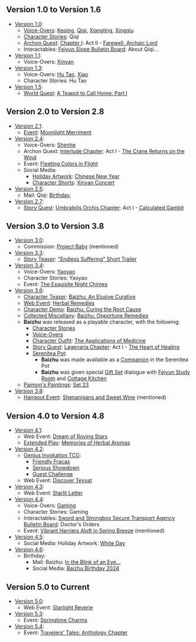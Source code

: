 {{Lore History Intro}}

==Version 1.0 to Version 1.6==
* [[Version 1.0]]:
** [[Baizhu/Lore#Character Mentions|Voice-Overs]]: [[Keqing]], [[Qiqi]], [[Xiangling]], [[Xingqiu]]
** [[Baizhu/Lore#Character Mentions|Character Stories]]: Qiqi
** [[Archon Quest]]: [[Chapter I]]: Act II - [[Farewell, Archaic Lord]]
** Interactables: [[Feiyun Slope Bulletin Board]]: About Qiqi...
* [[Version 1.1]]:
** Voice-Overs: [[Xinyan]]
* [[Version 1.3]]:
** Voice-Overs: [[Hu Tao]], [[Xiao]]
** Character Stories: Hu Tao
* [[Version 1.5]]:
** [[World Quest]]: [[A Teapot to Call Home: Part I]]

==Version 2.0 to Version 2.8==
* [[Version 2.1]]:
** [[Event]]: [[Moonlight Merriment]]
* [[Version 2.4]]: 
** Voice-Overs: [[Shenhe]]
** Archon Quest: [[Interlude Chapter]]: Act I - [[The Crane Returns on the Wind]]
** Event: [[Fleeting Colors in Flight]]
** Social Media:
*** [[Holiday Artwork]]: [https://twitter.com/GenshinImpact/status/1487999076503363587 Chinese New Year]<!-- 2022-01-31, notable bc he was unreleased, but treated as playable character -->
*** [[Character Short]]s: [https://twitter.com/GenshinImpact/status/1488723856475013124 Xinyan Concert]<!-- 2022-02-02 -->
* [[Version 2.5]]:
** Mail: Qiqi: [[Mail/Birthday. (2022-03-03)|Birthday.]]
* [[Version 2.7]]:
** [[Story Quest]]: [[Umbrabilis Orchis Chapter]]: Act I - [[Calculated Gambit]]

==Version 3.0 to Version 3.8==
* [[Version 3.0]]:
** Commission: [[Project Baby]] (mentioned)
* [[Version 3.3]]:
** [[Story Teaser]]: [https://www.youtube.com/watch?v=3RLhCbVtjEg "Endless Suffering" Short Trailer]
* [[Version 3.4]]:
** Voice-Overs: [[Yaoyao]]
** Character Stories: Yaoyao
** Event: [[The Exquisite Night Chimes]]
* [[Version 3.6]]:
** [[Character Teaser]]: [https://www.youtube.com/watch?v=8cZSZksffhk Baizhu: An Elusive Curative]<!-- 2023-04-26 -->
** [[Web Event]]: [[Herbal Remedies]]<!-- 2023-04-27 -->
** [[Character Demo]]: [https://www.youtube.com/watch?v=HtiJkMsNtHg Baizhu: Curing the Root Cause]<!-- 2023-05-01 -->
** [[Collected Miscellany]]: [https://www.youtube.com/watch?v=Av4gbEYYZmM Baizhu: Opportune Remedies]<!-- 2023-05-02 -->
** '''Baizhu''' was released as a playable character, with the following:<!-- 2023-05-02 -->
*** [[Baizhu/Lore|Character Stories]]
*** [[Baizhu/Voice-Overs|Voice-Overs]]
*** [[Character Outfit]]: [[The Applications of Medicine]]
*** [[Story Quest]]: [[Lagenaria Chapter]]: Act I - [[The Heart of Healing]]
*** [[Serenitea Pot]]:
**** '''Baizhu''' was made available as a [[Baizhu/Companion|Companion]] in the Serenitea Pot
**** '''Baizhu''' was given special [[Furnishing Set#Gift Sets|Gift Set]] dialogue with [[Feiyun Study Room]] and [[Cottage Kitchen]]
** [[Paimon's Paintings]]: [[Paimon's Paintings/Set 23|Set 23]]<!-- 2023-05-05 -->
* [[Version 3.8]]:
** [[Hangout Event]]: [[Shenanigans and Sweet Wine]] (mentioned)<!-- in Feathers Adrift in a Spring Breeze -->

==Version 4.0 to Version 4.8==
* [[Version 4.1]]:
** Web Event: [[Dream of Roving Stars]]<!-- 2023-09-28 -->
** [[Extended Play]]: [https://www.youtube.com/watch?v=7mvVMzIuSQ8 Memories of Herbal Aromas]<!-- 2023/11/05 -->
* [[Version 4.2]]:
** [[Genius Invokation TCG]]:
*** [[Genius Invokation TCG/Stage/Baizhu/Friendly Fracas|Friendly Fracas]]
*** [[Genius Invokation TCG/Stage/Baizhu/Serious Showdown|Serious Showdown]]
*** [[Genius Invokation TCG/Stage/Baizhu/Guest Challenge: Baizhu|Guest Challenge]]
** Web Event: [[Discover Teyvat]]<!-- 2023-11-08 -->
* [[Version 4.3]]:
** Web Event: [[Starlit Letter]]<!-- 2024-01-18 -->
* [[Version 4.4]]:
** Voice-Overs: [[Gaming]]
** Character Stories: Gaming
** Interactables: [[Sword and Strongbox Secure Transport Agency Bulletin Board]]: Doctor's Orders
** Event: [[Vibrant Harriers Aloft in Spring Breeze]] (mentioned)<!-- in The Orioles Bask in Spring, the Heavens Present Auspices (Quest) -->
* [[Version 4.5]]:
** Social Media: Holiday Artwork: [https://x.com/GenshinImpact/status/1768125518711541858 White Day]
* [[Version 4.6]]:
** Birthday:
*** Mail: Baizhu: [[Mail/In the Blink of an Eye... (2024-04-25)|In the Blink of an Eye...]]
*** Social Media: [[Birthday/Baizhu|Baizhu Birthday 2024]]

==Version 5.0 to Current==
* [[Version 5.0]]:
** Web Event: [[Starlight Reverie]]<!-- 2024-09-28 -->
* [[Version 5.3]]:
** Event: [[Springtime Charms]]
* [[Version 5.4]]:
** Event: [[Travelers' Tales: Anthology Chapter]]
<!--
==Notes==
{{Reflist|note=1}}
-->